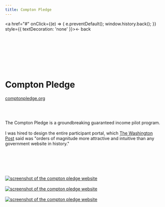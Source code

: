 ```yaml
---
title: Compton Pledge
---
```

<a href="#" onClick={(e) => { e.preventDefault(); window.history.back(); }} style={{ textDecoration: 'none' }}>← back</a>


<br></br>
<br></br>
<br></br>

# Compton Pledge
[comptonpledge.org](https://comptonpledge.org/)

<br></br>

The Compton Pledge is a groundbreaking guaranteed income pilot program.
<br></br>
I was hired to design the entire participant portal, which [The Washington Post](https://www.washingtonpost.com/magazine/2022/10/24/universal-basic-income/) said was "orders of magnitude more attractive and 
intuitive than any government website in history."

<br></br>
<br></br>

[![screenshot of the compton pledge website](/images/screenshots/compton-1.jpg)](https://mattportner.com/images/screenshots/compton-1.jpg)
<br></br>
[![screenshot of the compton pledge website](/images/screenshots/compton-2.jpg)](https://mattportner.com/images/screenshots/compton-2.jpg)
<br></br>
[![screenshot of the compton pledge website](/images/screenshots/compton-3.jpg)](https://mattportner.com/images/screenshots/compton-3.jpg)